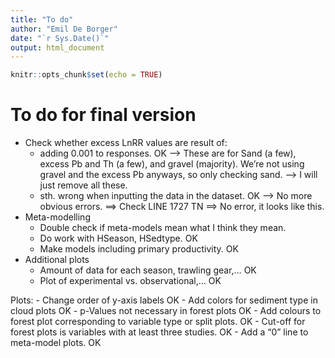 ```yaml
---
title: "To do"
author: "Emil De Borger"
date: "`r Sys.Date()`"
output: html_document
---
```


```r
knitr::opts_chunk$set(echo = TRUE)
```

# To do for final version

- Check whether excess LnRR values are result of:
  - adding 0.001 to responses. OK
    --> These are for Sand (a few), excess Pb and Th (a few), and gravel (majority). We're not using gravel and the excess Pb anyways, so only checking sand.
    --> I will just remove all these. 
  - sth. wrong when inputting the data in the dataset. OK --> No more obvious errors. ==> Check LINE 1727 TN ==> No error, it looks like this.

- Meta-modelling
  - Double check if meta-models mean what I think they mean. 
  - Do work with HSeason, HSedtype. OK
  - Make models including primary productivity. OK

- Additional plots
  - Amount of data for each season, trawling gear,... OK
  - Plot of experimental vs. observational,... OK

Plots:
- Change order of y-axis labels OK
- Add colors for sediment type in cloud plots OK
- p-Values not necessary in forest plots OK
- Add colours to forest plot corresponding to variable type or split plots. OK
- Cut-off for forest plots is variables with at least three studies. OK
- Add a "0" line to meta-model plots. OK
